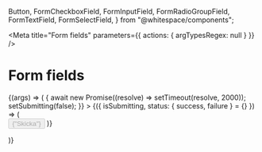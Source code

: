   Button,
  FormCheckboxField,
  FormInputField,
  FormRadioGroupField,
  FormTextField,
  FormSelectField,
} from "@whitespace/components";

<Meta title="Form fields" parameters={{ actions: { argTypesRegex: null } }} />

# Form fields

<Canvas>
  <Story name="Default" args={{}}>
    {(args) => (
      <Formik
        initialValues={{}}
        validationSchema={yup.object().shape({
          input: yup.string().required(),
        })}
        onSubmit={async (values, { setSubmitting }) => {
          await new Promise((resolve) => setTimeout(resolve, 2000));
          setSubmitting(false);
        }}
      >
        {({ isSubmitting, status: { success, failure } = {} }) => (
          <Form>
            <FormInputField
              name={"input"}
              label={"Input"}
              type={"text"}
              required={true}
              description={"description"}
            />
            <FormCheckboxField
              name={"checkbox"}
              label={"Checkboxes"}
              required={true}
              description={"description"}
              options={["Foo", "Bar"]}
            />
            <FormRadioGroupField
              name={"radios"}
              label={"Radio group"}
              required={true}
              description={"description"}
              options={["Foo", "Bar"]}
            />
            <FormSelectField
              name={"select"}
              label={"Select"}
              required={true}
              description={"description"}
              options={["Foo", "Bar"]}
            />
            <FormTextField
              name={"message"}
              label={"Message"}
              required={true}
              description={"description"}
            />
            <Button type="submit" disabled={isSubmitting}>
              {"Skicka"}
            </Button>
          </Form>
        )}
      </Formik>
    )}
  </Story>
</Canvas>
